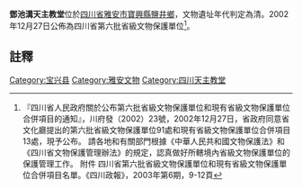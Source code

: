 {{msg:四川省文物保護單位
|名稱 = 鄧池溝天主教堂
|編號 = 66
|圖片 = [[File:Eglise_de_Dengchigou_(Baoxing,_Sichuan,_Chine)_-_www.panda.fr.jpg|260px]]
|級別 = S6
|分類 = 
|時代 = [[清代|清代]]
|地点 = [[四川省|四川省]][[雅安市|雅安市]][[寶興縣|寶興縣]][[鹽井鄉|鹽井鄉]]
|坐標 =
|登錄 = 2002年12月27日
}}

'''鄧池溝天主教堂'''位於[[四川省|四川省]][[雅安市|雅安市]][[寶興縣|寶興縣]][[鹽井鄉|鹽井鄉]]，文物遺址年代判定為清。2002年12月27日公佈為四川省第六批省級文物保護單位<ref>『四川省人民政府關於公布第六批省級文物保護單位和現有省級文物保護單位合併項目的通知』，川府發（2002）23號，2002年12月27日，省政府同意省文化廳提出的第六批省級文物保護單位91處和現有省級文物保護單位合併項目13處，現予公布。 請各地和有關部門根據《中華人民共和國文物保護法》和《四川省文物保護管理辦法》的規定，認真做好所轄境內省級文物保護單位的保護管理工作。 附件 四川省第六批省級文物保護單位和現有省級文物保護單位合併項目名單。《四川政報》，2003年第6期，9-12頁</ref>。
==註釋==
{{reflist}}
{{文物保護單位小作品}}

{{雅安市境内的四川省文物保护单位}}
[[Category:宝兴县|Category:宝兴县]]
[[Category:雅安文物|Category:雅安文物]]
[[Category:四川天主教堂|Category:四川天主教堂]]